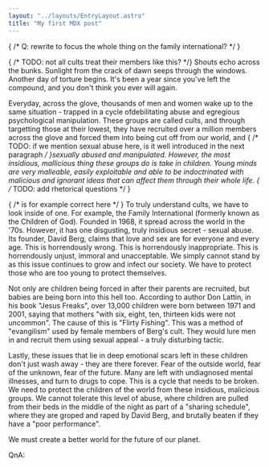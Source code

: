 ```yaml
---
layout: "../layouts/EntryLayout.astro"
title: "My first MDX post"
---
```

{ /* Q: rewrite to focus the whole thing on the family international? */ }

{ /* TODO: not all cults treat their members like this? */}
Shouts echo across the bunks. Sunlight from the crack of dawn seeps through the windows. Another day of torture begins. It's been a year since you've left the compound, and you don't think you ever will again. 

Everyday, across the glove, thousands of men and women wake up to the same situation - trapped in a cycle ofdebilitating abuse and egregious psychological manipulation. These groups are called cults, and through targetting those at their lowest, they have recruited over a million members across the glove and forced them into being cut off from our world, and { /* TODO: if we mention sexual abuse here, is it well introduced in the next paragraph */ }sexually abused and manipulated.  However, the most insidious, mallicious thing these groups do is take in children. Young minds are very malleable, easily exploitable and able to be indoctrinated with malicious and ignorant ideas that can affect them through their whole life. 
{ /* TODO: add rhetorical questions */ }

{ /* is for example correct here */ }
To truly understand cults, we have to look inside of one. For example, the Family International (formerly known as the Children of God). Founded in 1968, it spread across the world in the '70s. However, it has one disgusting, truly insidious secret - sexual abuse. Its founder, David Berg, claims that love and sex are for everyone and every age. This is horrendously wrong. This is horrendously inappropriate. This is horrendously unjust, immoral and unacceptable. We simply cannot stand by as this issue continues to grow and infect our society. We have to protect those who are too young to protect themselves. 

Not only are children being forced in after their parents are recruited, but babies are being born into this hell too. According to author Don Lattin, in his book "Jesus Freaks", over 13,000 children were born between 1971 and 2001, saying that mothers "with six, eight, ten, thirteen kids were not uncommon".  The cause of this is "Flirty Fishing". This was a method of "evangilism" used by female members of Berg's cult. They would lure men in and recruit them using sexual appeal - a truly disturbing tactic. 

Lastly, these issues that lie in deep emotional scars left in these children don't just wash away - they are there forever. Fear of the outside world, fear of the unknown, fear of the future. Many are left with undiagnosed mental illnesses, and turn to drugs to cope. This is a cycle that needs to be broken. We need to protect the children of the world from these insidious, malicious groups. We cannot tolerate this level of abuse, where children are pulled from their beds in the middle of the night as part of a "sharing schedule", where they are groped and raped by David Berg, and brutally beaten if they have a "poor performance". 

We must create a better world for the future of our planet. 

QnA:
